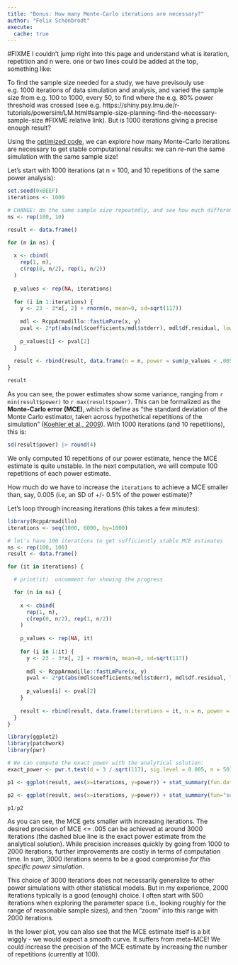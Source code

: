 ---
title: "Bonus: How many Monte-Carlo iterations are necessary?"
author: "Felix Schönbrodt"
execute:
  cache: true
---


#FIXME I couldn't jump right into this page and understand what is iteration, repetition and n were. one or two lines could be added at the top, something like:

To find the sample size needed for a study, we have previsouly use e.g. 1000 iterations of data simulation and analysis, and varied the sample size from e.g. 100 to 1000, every 50, to find where the e.g. 80% power threshold was crossed (see e.g. https://shiny.psy.lmu.de/r-tutorials/powersim/LM.html#sample-size-planning-find-the-necessary-sample-size #FIXME relative link). But is 1000 iterations giving a precise enough result?

Using the [optimized code](optimizing_code.qmd), we can explore how many Monte-Carlo iterations are necessary to get stable computational results: we can re-run the same simulation with the same sample size!

Let's start with 1000 iterations (at n = 100, and 10 repetitions of the same power analysis):
```{r}
set.seed(0xBEEF)
iterations <- 1000

# CHANGE: do the same sample size repeatedly, and see how much different runs deviate.
ns <- rep(100, 10)

result <- data.frame()

for (n in ns) {
  
  x <- cbind(
    rep(1, n),
    c(rep(0, n/2), rep(1, n/2))
  )
  
  p_values <- rep(NA, iterations)
  
  for (i in 1:iterations) {
    y <- 23 - 3*x[, 2] + rnorm(n, mean=0, sd=sqrt(117))
    
    mdl <- RcppArmadillo::fastLmPure(x, y)
    pval <- 2*pt(abs(mdl$coefficients/mdl$stderr), mdl$df.residual, lower.tail=FALSE)
    
    p_values[i] <- pval[2]
  }
  
  result <- rbind(result, data.frame(n = n, power = sum(p_values < .005)/iterations))
}

result
```
As you can see, the power estimates show some variance, ranging from `r min(result$power)` to `r max(result$power)`. This can be formalized as the **Monte-Carlo error (MCE)**, which is define as "the standard deviation of the Monte Carlo estimator, taken across hypothetical repetitions of the simulation" ([Koehler et al., 2009](https://www.ncbi.nlm.nih.gov/pmc/articles/PMC3337209/)). With 1000 iterations (and 10 repetitions), this is:

```{r}
sd(result$power) |> round(4)
```

We only computed 10 repetitions of our power estimate, hence the MCE estimate is quite unstable. In the next computation, we will compute 100 repetitions of each power estimate.

How much do we have to increase the `iterations` to achieve a MCE smaller than, say, 0.005 (i.e, an SD of +/- 0.5% of the power estimate)?

Let's loop through increasing iterations (this takes a few minutes):

```{r}
library(RcppArmadillo)
iterations <- seq(1000, 6000, by=1000)

# let's have 100 iterations to get sufficiently stable MCE estimates
ns <- rep(100, 100)
result <- data.frame()

for (it in iterations) {

  # print(it)  uncomment for showing the progress

  for (n in ns) {
    
    x <- cbind(
      rep(1, n),
      c(rep(0, n/2), rep(1, n/2))
    )
    
    p_values <- rep(NA, it)
    
    for (i in 1:it) {
      y <- 23 - 3*x[, 2] + rnorm(n, mean=0, sd=sqrt(117))
      
      mdl <- RcppArmadillo::fastLmPure(x, y)
      pval <- 2*pt(abs(mdl$coefficients/mdl$stderr), mdl$df.residual, lower.tail=FALSE)
      
      p_values[i] <- pval[2]
    }
    
    result <- rbind(result, data.frame(iterations = it, n = n, power = sum(p_values < .005)/it))
  }
}

library(ggplot2)
library(patchwork)
library(pwr)

# We can compute the exact power with the analytical solution:
exact_power <- pwr.t.test(d = 3 / sqrt(117), sig.level = 0.005, n = 50)

p1 <- ggplot(result, aes(x=iterations, y=power)) + stat_summary(fun.data=mean_cl_normal) + ggtitle("Power estimate (error bars = SD)") + geom_hline(yintercept = exact_power$power, colour = "blue", linetype = "dashed")

p2 <- ggplot(result, aes(x=iterations, y=power)) + stat_summary(fun="sd", geom="point") + ylab("MCE") + ggtitle("Monte Carlo Error")

p1/p2

```

As you can see, the MCE gets smaller with increasing iterations. The desired precision of MCE <= .005 can be achieved at around 3000 iterations (the dashed blue line is the exact power estimate from the analytical solution). While precision increases quickly by going from 1000 to 2000 iterations, further improvements are costly in terms of computation time. In sum, 3000 iterations seems to be a good compromise *for this specific power simulation*.

::: {.callout-note}
This choice of 3000 iterations does not necessarily generalize to other power simulations with other statistical models. But in my experience, 2000 iterations typically is a good (enough) choice. I often start with 500 iterations when exploring the parameter space (i.e., looking roughly for the range of reasonable sample sizes), and then "zoom" into this range with 2000 iterations.
:::

In the lower plot, you can also see that the MCE estimate itself is a bit wiggly - we would expect a smooth curve. It suffers from meta-MCE! We could increase the precision of the MCE estimate by increasing the number of repetitions (currently at 100).
